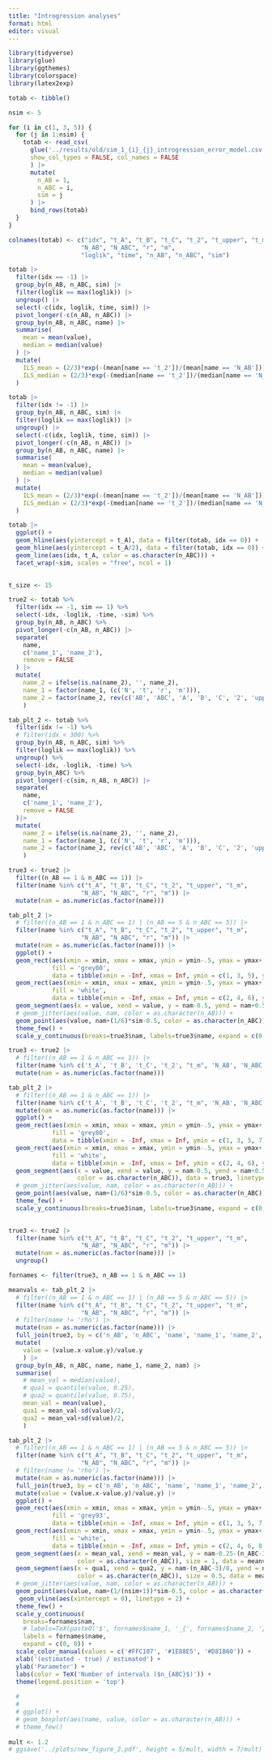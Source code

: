 ```yaml
---
title: "Introgression analyses"
format: html
editor: visual
---
```


```r

library(tidyverse)
library(glue)
library(ggthemes)
library(colorspace)
library(latex2exp)

```

```r

totab <- tibble()

nsim <- 5

for (i in c(1, 3, 5)) {
  for (j in 1:nsim) {
    totab <- read_csv(
      glue('../results/old/sim_1_{i}_{j}_introgression_error_model.csv'),
      show_col_types = FALSE, col_names = FALSE
      ) |> 
      mutate(
        n_AB = 1,
        n_ABC = i,
        sim = j
      ) |> 
      bind_rows(totab)
  }
}

colnames(totab) <- c("idx", "t_A", "t_B", "t_C", "t_2", "t_upper", "t_m", 
                    "N_AB", "N_ABC", "r", "m", 
                    "loglik", "time", "n_AB", "n_ABC", "sim")

```

```r

totab |> 
  filter(idx == -1) |> 
  group_by(n_AB, n_ABC, sim) |> 
  filter(loglik == max(loglik)) |> 
  ungroup() |> 
  select(-c(idx, loglik, time, sim)) |> 
  pivot_longer(-c(n_AB, n_ABC)) |> 
  group_by(n_AB, n_ABC, name) |> 
  summarise(
    mean = mean(value),
    median = median(value)
  ) |> 
  mutate(
    ILS_mean = (2/3)*exp(-(mean[name == 't_2'])/(mean[name == 'N_AB'])),
    ILS_median = (2/3)*exp(-(median[name == 't_2'])/(median[name == 'N_AB']))
  )

totab |> 
  filter(idx != -1) |> 
  group_by(n_AB, n_ABC, sim) |> 
  filter(loglik == max(loglik)) |> 
  ungroup() |> 
  select(-c(idx, loglik, time, sim)) |> 
  pivot_longer(-c(n_AB, n_ABC)) |> 
  group_by(n_AB, n_ABC, name) |> 
  summarise(
    mean = mean(value),
    median = median(value)
  ) |> 
  mutate(
    ILS_mean = (2/3)*exp(-(mean[name == 't_2'])/(mean[name == 'N_AB'])),
    ILS_median = (2/3)*exp(-(median[name == 't_2'])/(median[name == 'N_AB']))
  )

```

```r

totab |> 
  ggplot() +
  geom_hline(aes(yintercept = t_A), data = filter(totab, idx == 0)) +
  geom_hline(aes(yintercept = t_A/2), data = filter(totab, idx == 0)) +
  geom_line(aes(idx, t_A, color = as.character(n_ABC))) +
  facet_wrap(~sim, scales = "free", ncol = 1) 
  

```



```r

t_size <- 15

true2 <- totab %>% 
  filter(idx == -1, sim == 1) %>% 
  select(-idx, -loglik, -time, -sim) %>% 
  group_by(n_AB, n_ABC) %>% 
  pivot_longer(-c(n_AB, n_ABC)) |> 
  separate(
    name,
    c('name_1', 'name_2'),
    remove = FALSE
  ) |> 
  mutate(
    name_2 = ifelse(is.na(name_2), '', name_2),
    name_1 = factor(name_1, (c('N', 't', 'r', 'm'))),
    name_2 = factor(name_2, rev(c('AB', 'ABC', 'A', 'B', 'C', '2', 'upper', 'm', '')))
    ) 

tab_plt_2 <- totab %>% 
  filter(idx != -1) %>% 
  # filter(idx < 300) %>% 
  group_by(n_AB, n_ABC, sim) %>% 
  filter(loglik == max(loglik)) %>% 
  ungroup() %>% 
  select(-idx, -loglik, -time) %>% 
  group_by(n_ABC) %>% 
  pivot_longer(-c(sim, n_AB, n_ABC)) |> 
  separate(
    name,
    c('name_1', 'name_2'),
    remove = FALSE
  )|> 
  mutate(
    name_2 = ifelse(is.na(name_2), '', name_2),
    name_1 = factor(name_1, (c('N', 't', 'r', 'm'))),
    name_2 = factor(name_2, rev(c('AB', 'ABC', 'A', 'B', 'C', '2', 'upper', 'm', '')))
    ) 


```

```r


true3 <- true2 |> 
  filter((n_AB == 1 & n_ABC == 1)) |> 
  filter(name %in% c("t_A", "t_B", "t_C", "t_2", "t_upper", "t_m", 
                    "N_AB", "N_ABC", "r", "m")) |> 
  mutate(nam = as.numeric(as.factor(name)))

tab_plt_2 |> 
  # filter((n_AB == 1 & n_ABC == 1) | (n_AB == 5 & n_ABC == 5)) |> 
  filter(name %in% c("t_A", "t_B", "t_C", "t_2", "t_upper", "t_m", 
                    "N_AB", "N_ABC", "r", "m")) |> 
  mutate(nam = as.numeric(as.factor(name))) |> 
  ggplot() +
  geom_rect(aes(xmin = xmin, xmax = xmax, ymin = ymin-.5, ymax = ymax+.5), 
            fill = 'grey80',
            data = tibble(xmin = -Inf, xmax = Inf, ymin = c(1, 3, 5), ymax = c(1, 3, 5))) +
  geom_rect(aes(xmin = xmin, xmax = xmax, ymin = ymin-.5, ymax = ymax+.5), 
            fill = 'white',
            data = tibble(xmin = -Inf, xmax = Inf, ymin = c(2, 4, 6), ymax = c(2, 4, 6))) +
  geom_segment(aes(x = value, xend = value, y = nam-0.5, yend = nam+0.5), data = true3, linetype = 2) +
  # geom_jitter(aes(value, nam, color = as.character(n_AB))) +
  geom_point(aes(value, nam+(1/6)*sim-0.5, color = as.character(n_ABC))) +
  theme_few() +
  scale_y_continuous(breaks=true3$nam, labels=true3$name, expand = c(0, 0)) 


```

```r

true3 <- true2 |> 
  # filter((n_AB == 1 & n_ABC == 1)) |> 
  filter(name %in% c('t_A', 't_B', 't_C', 't_2', "t_m", 'N_AB', 'N_ABC')) |> 
  mutate(nam = as.numeric(as.factor(name)))

tab_plt_2 |> 
  # filter((n_AB == 1 & n_ABC == 1)) |> 
  filter(name %in% c('t_A', 't_B', 't_C', 't_2', "t_m", 'N_AB', 'N_ABC')) |> 
  mutate(nam = as.numeric(as.factor(name))) |> 
  ggplot() +
  geom_rect(aes(xmin = xmin, xmax = xmax, ymin = ymin-.5, ymax = ymax+.5), 
            fill = 'grey80',
            data = tibble(xmin = -Inf, xmax = Inf, ymin = c(1, 3, 5, 7), ymax = c(1, 3, 5, 7))) +
  geom_rect(aes(xmin = xmin, xmax = xmax, ymin = ymin-.5, ymax = ymax+.5), 
            fill = 'white',
            data = tibble(xmin = -Inf, xmax = Inf, ymin = c(2, 4, 6), ymax = c(2, 4, 6))) +
  geom_segment(aes(x = value, xend = value, y = nam-0.5, yend = nam+0.5,
                   color = as.character(n_ABC)), data = true3, linetype = 2) +
  # geom_jitter(aes(value, nam, color = as.character(n_AB))) +
  geom_point(aes(value, nam+(1/6)*sim-0.5, color = as.character(n_ABC))) +
  theme_few() +
  scale_y_continuous(breaks=true3$nam, labels=true3$name, expand = c(0, 0)) 
  


```

```r

true3 <- true2 |> 
  filter(name %in% c("t_A", "t_B", "t_C", "t_2", "t_upper", "t_m", 
                    "N_AB", "N_ABC", "r", "m")) |> 
  mutate(nam = as.numeric(as.factor(name))) |> 
  ungroup() 

fornames <- filter(true3, n_AB == 1 & n_ABC == 1)

meanvals <- tab_plt_2 |> 
  # filter((n_AB == 1 & n_ABC == 1) | (n_AB == 5 & n_ABC == 5)) |> 
  filter(name %in% c("t_A", "t_B", "t_C", "t_2", "t_upper", "t_m", 
                    "N_AB", "N_ABC", "r", "m")) |> 
  # filter(name != 'rho') |> 
  mutate(nam = as.numeric(as.factor(name))) |> 
  full_join(true3, by = c('n_AB', 'n_ABC', 'name', 'name_1', 'name_2', 'nam')) |> 
  mutate(
    value = (value.x-value.y)/value.y
    ) |> 
  group_by(n_AB, n_ABC, name, name_1, name_2, nam) |> 
  summarise(
    # mean_val = median(value), 
    # qua1 = quantile(value, 0.25), 
    # qua2 = quantile(value, 0.75),
    mean_val = mean(value), 
    qua1 = mean_val-sd(value)/2, 
    qua2 = mean_val+sd(value)/2,
    )

tab_plt_2 |> 
  # filter((n_AB == 1 & n_ABC == 1) | (n_AB == 5 & n_ABC == 5)) |> 
  filter(name %in% c("t_A", "t_B", "t_C", "t_2", "t_upper", "t_m", 
                    "N_AB", "N_ABC", "r", "m")) |> 
  # filter(name != 'rho') |> 
  mutate(nam = as.numeric(as.factor(name))) |> 
  full_join(true3, by = c('n_AB', 'n_ABC', 'name', 'name_1', 'name_2', 'nam')) |> 
  mutate(value = (value.x-value.y)/value.y) |>
  ggplot() +
  geom_rect(aes(xmin = xmin, xmax = xmax, ymin = ymin-.5, ymax = ymax+.5), 
            fill = 'grey93',
            data = tibble(xmin = -Inf, xmax = Inf, ymin = c(1, 3, 5, 7, 9), ymax = c(1, 3, 5, 7, 9))) +
  geom_rect(aes(xmin = xmin, xmax = xmax, ymin = ymin-.5, ymax = ymax+.5), 
            fill = 'white',
            data = tibble(xmin = -Inf, xmax = Inf, ymin = c(2, 4, 6, 8, 10), ymax = c(2, 4, 6, 8, 10))) +
  geom_segment(aes(x = mean_val, xend = mean_val, y = nam-0.25-(n_ABC-3)/8, yend = nam+0.25-(n_ABC-3)/8, 
                   color = as.character(n_ABC)), size = 1, data = meanvals) +
  geom_segment(aes(x = qua1, xend = qua2, y = nam-(n_ABC-3)/8, yend = nam-(n_ABC-3)/8, 
                   color = as.character(n_ABC)), size = 0.5, data = meanvals) +
  # geom_jitter(aes(value, nam, color = as.character(n_AB))) +
  geom_point(aes(value, nam+(1/(nsim+1))*sim-0.5, color = as.character(n_ABC)), shape = 21) +
   geom_vline(aes(xintercept = 0), linetype = 2) +
  theme_few() +
  scale_y_continuous(
    breaks=fornames$nam,
    # labels=TeX(paste0('$', fornames$name_1, '_{', fornames$name_2, '}$')),
    labels = fornames$name,
    expand = c(0, 0)) +
  scale_color_manual(values = c('#FFC107', '#1E88E5', '#D81B60')) +
  xlab('(estimated - true) / estimated') +
  ylab('Parameter') +
  labs(color = TeX('Number of intervals ($n_{ABC}$)')) +
  theme(legend.position = 'top')
  
  # 
  # 
  # ggplot() +
  # geom_boxplot(aes(name, value, color = as.character(n_AB))) +
  # theme_few() 
  
mult <- 1.2
# ggsave('../plots/new_figure_2.pdf', height = 5/mult, width = 7/mult)

```



